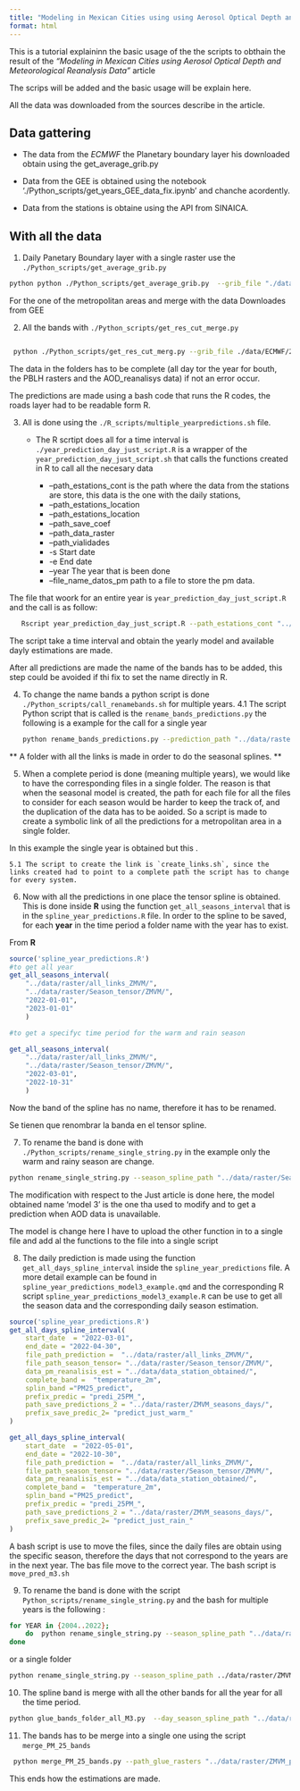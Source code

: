 ```yaml
---
title: "Modeling in Mexican Cities using using Aerosol Optical Depth and Meteorological Reanalysis Data"
format: html
---
```



This is a tutorial explaininn the basic usage of the the scripts to obthain the result of the *"Modeling in Mexican Cities using  Aerosol Optical Depth and Meteorological Reanalysis Data"* article 


The scrips will be added and the basic usage will be explain here. 


All the data was downloaded from the sources describe in the article. 



## Data gattering 
* The data from the *ECMWF* the Planetary boundary layer his downloaded obtain using the  get_average_grib.py

* Data from the GEE is obtained using the notebook './Python_scripts/get_years_GEE_data_fix.ipynb' and chanche acordently.

* Data from the stations is obtaine using the API from SINAICA. 






## With all the data 

1. Daily Panetary Boundary layer with a single raster use the `./Python_scripts/get_average_grib.py`

```bash
python python ./Python_scripts/get_average_grib.py  --grib_file "./data/ECMWF/2022_PBLH.grib" --path_dir_day_average './data/raster/ECMWF_rasters/2022/' --initial_day "2022-01-01" --final_day "2022-12-31"
```

For the one of the metropolitan areas and merge with the data Downloades from GEE

2. All the bands with  `./Python_scripts/get_res_cut_merge.py`

```bash

 python ./Python_scripts/get_res_cut_merg.py --grib_file ./data/ECMWF/2022_PBLH.grib  --path_dir_day_average ./data/raster/ECMWF_rasters/2022/ --path_dir_multy_band ./data/raster/AOD_REA_GEE/ZMVM/2022/ --path_dir_resample ./data/raster/middle_PBLH/resample/2022/ --path_dir_cut ./data/raster/middle_PBLH/cut/2022/  --path_dir_merge ./data/raster/middle_PBLH/all_bands/2022/ --file_metropolitan_polygon ./data/Zonas_metro/ZMVM.shp
```


::: {.callout-warning }
The data in the folders has to be complete (all day tor the year for bouth, the PBLH rasters and the AOD_reanalisys data) if not an error occur. 
:::

The predictions are made using a bash code that runs the R codes, the roads layer had to be readable form R. 





3.  All is done using the ` ./R_scripts/multiple_yearpredictions.sh` file. 

    * The R scrtipt does all for a time interval is `./year_prediction_day_just_script.R` is a wrapper of the `year_prediction_day_just_script.sh` that calls the functions created in R to call all the necesary data 

        * --path_estations_cont is the path where the data from the stations are store, this data is the one with the daily stations, 
        * --path_estations_location 
        * --path_estations_location
        * --path_save_coef
        * --path_data_raster
        * --path_vialidades
        * -s Start date
        * -e End date 
        * --year The year that is been done  
        * --file_name_datos_pm path to a file to store the pm data. 


The file that woork for an entire year is `year_prediction_day_just_script.R` and the call is as follow:

```bash
   Rscript year_prediction_day_just_script.R --path_estations_cont "../data/R_data/BDA_exemp.Rda" --path_estations_location "../data/Estaciones/Coord_estaciones_SINAICA.xlsx" --path_save_predictions "../data/raster/ZMVM_predictions/2022/" --prefix_save "predi_25PM_" --path_save_coef "../data/coefficient_models/" --path_data_raster "../data/raster/middle_PBLH/all_bands/2022/" --path_vialidades "../data/Vialidades/ZMVM/all_vialidades_2.tif" -s "2022-01-01" -e "2022-12-31" --year 2022 --zona_metro "ZMVM" --file_name_datos_pm "../data/data_station_obtained/datos_pm_2022.rda"
```

The script take a time interval and obtain the yearly model and available dayly estimations are made. 

After all predictions are made the name of the bands has to be added, this step could be avoided if thi fix to set the name directly in R. 

4. To change the name bands a python script is done `./Python_scripts/call_renamebands.sh` for multiple years. 
    4.1 The script Python script that is called is the `rename_bands_predictions.py` the following is a example for the call for a single year

    ```bash
    python rename_bands_predictions.py --prediction_path "../data/raster/ZMVM_predictions/2022/"
    ```
    

** A folder with all the links is made in order to do the seasonal splines. **

5. When a complete period is done (meaning multiple years), we would like to have the corresponding files in a single folder. The reason is that when the seasonal model is created, the path for each file for all the files to consider for each season would be harder to keep the track of, and the duplication of the data has  to be aoided. So a script is made to create a symbolic link of all the predictions for a metropolitan area in a single folder. 

In this example the single year is obtained but this  .


    5.1 The script to create the link is `create_links.sh`, since the links created had to point to a complete path the script has to change for every system. 






6. Now with all the predictions in one place the tensor spline is obtained. This is done inside **R** using the function `get_all_seasons_interval` that is in the `spline_year_predictions.R` file. In order to the spline to be saved, for each **year** in the time period a folder name with the year has to exist.


From **R**
```r
source('spline_year_predictions.R')
#to get all year 
get_all_seasons_interval(
    "../data/raster/all_links_ZMVM/",
    "../data/raster/Season_tensor/ZMVM/",
    "2022-01-01",
    "2023-01-01"
    )

#to get a specifyc time period for the warm and rain season 

get_all_seasons_interval(
    "../data/raster/all_links_ZMVM/",
    "../data/raster/Season_tensor/ZMVM/",
    "2022-03-01",
    "2022-10-31"
    )
```
 
 
 Now the band of the spline has no name, therefore it has to be renamed. 
 
 Se tienen que renombrar la banda en el tensor spline.

7.  To rename the band is done with `./Python_scripts/rename_single_string.py`  in the example only the warm and rainy season are change. 

```bash 
python rename_single_string.py --season_spline_path "../data/raster/Season_tensor_ZMVMZMVM/2022/"

```

The modification with respect to the Just article is done here, the model obtained name 'model 3' is the one tha used to modify and to get a prediction when AOD data is unavailable.


The model is change here I have to upload the other function in to a single file and add al the functions to the file into a single script



8. The daily prediction is made using the function `get_all_days_spline_interval` inside the `spline_year_predictions` file. A more detail example can be found in `spline_year_predictions_model3_example.qmd` and the corresponding R script `spline_year_predictions_model3_example.R` can be use to get all the season data and the corresponding daily season estimation. 


```R
source('spline_year_predictions.R')
get_all_days_spline_interval(
    start_date  = "2022-03-01",
    end_date = "2022-04-30", 
    file_path_prediction =  "../data/raster/all_links_ZMVM/",
    file_path_season_tensor= "../data/raster/Season_tensor/ZMVM/",
    data_pm_reanalisis_est = "../data/data_station_obtained/", 
    complete_band =  "temperature_2m",
    splin_band ="PM25_predict",
    prefix_predic = "predi_25PM_",
    path_save_predictions_2 = "../data/raster/ZMVM_seasons_days/",
    prefix_save_predic_2= "predict_just_warm_"
)

get_all_days_spline_interval(
    start_date  = "2022-05-01",
    end_date = "2022-10-30", 
    file_path_prediction =  "../data/raster/all_links_ZMVM/",
    file_path_season_tensor= "../data/raster/Season_tensor/ZMVM/",
    data_pm_reanalisis_est = "../data/data_station_obtained/", 
    complete_band =  "temperature_2m",
    splin_band ="PM25_predict",
    prefix_predic = "predi_25PM_",
    path_save_predictions_2 = "../data/raster/ZMVM_seasons_days/",
    prefix_save_predic_2= "predict_just_rain_"
)
```


A bash script is use to move the files, since the daily files are obtain using the specific season, therefore the days that not correspond to the years are in the next year. The bas file move to the correct year. The bash script is `move_pred_m3.sh`




9. To rename the band is done with the script `Python_scripts/rename_single_string.py` and the bash for multiple years is the following :

```bash 
for YEAR in {2004..2022}; 
    do  python rename_single_string.py --season_spline_path "../data/raster/ZMVM_seasons_days/$YEAR/" --name_band "PM25_predict_spline";
done

```
or a single folder 

```bash
python rename_single_string.py --season_spline_path ../data/raster/ZMVM_seasons_m3/2022/  --name_band "PM25_predict_spline
```

10. The spline band is merge with all the other bands for all the year for all the time period. 



```bash
python glue_bands_folder_all_M3.py  --day_season_spline_path "../data/raster/ZMVM_seasons_m3/" --day_predictions  "../data/raster/ZMVM_predictions/" --save_path_glue "../data/raster/ZMVM_prediction_glue/" --start_year "2022" --end_year "2022"
```

11. The bands has to be merge into a single one using the script `merge_PM_25_bands`


```bash 
 python merge_PM_25_bands.py --path_glue_rasters "../data/raster/ZMVM_prediction_glue/" --save_path_merge "../data/raster/ZMVM_merge_final/" --upper_band "PM25_predict" --under_band "PM25_predict_spline" --merge_band "PM25_merge" --save_prefix "PM25_merge_" --start_year 2022 --end_year 2022 --verbose TRUE
```


This ends how the estimations are made. 

